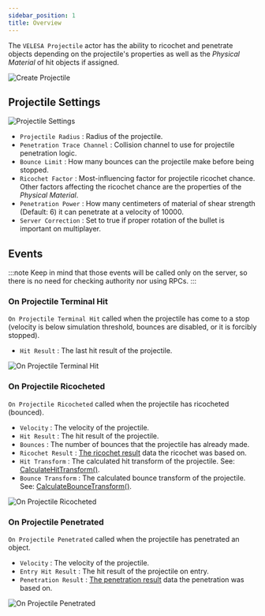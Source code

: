 ```yaml
---
sidebar_position: 1
title: Overview
---
```



The `VELESA Projectile` actor has the ability to ricochet and penetrate objects
depending on the projectile's properties as well as the *Physical Material* of hit
objects if assigned.

![Create Projectile](_static/img/overview/create-projectile.png)

## Projectile Settings

![Projectile Settings](_static/img/overview/projectile-settings.png)

* `Projectile Radius` : Radius of the projectile.
* `Penetration Trace Channel` : Collision channel to use for projectile
penetration logic.
* `Bounce Limit` : How many bounces can the projectile make before being stopped.
* `Ricochet Factor` : Most-influencing factor for projectile ricochet chance.
Other factors affecting the ricochet chance are the properties of the *Physical
Material*.
* `Penetration Power` : How many centimeters of material of shear strength
(Default: 6) it can penetrate at a velocity of 10000.
* `Server Correction` : Set to true if proper rotation of the bullet is
important on multiplayer.

## Events

:::note
Keep in mind that those events will be called only on the server, so there is
no need for checking authority nor using RPCs.
:::

### On Projectile Terminal Hit

`On Projectile Terminal Hit` called when the projectile has come to a stop
(velocity is below simulation threshold, bounces are disabled, or it is forcibly
stopped).

* `Hit Result` <Step text="1"/> : The last hit result of the projectile.

![On Projectile Terminal Hit](_static/img/overview/on-projectile-terminal-hit.png)

### On Projectile Ricocheted

`On Projectile Ricocheted` called when the projectile has ricocheted (bounced).

* `Velocity` <Step text="1"/> : The velocity of the projectile.
* `Hit Result` <Step text="2"/> : The hit result of the projectile.
* `Bounces` <Step text="3"/> : The number of bounces that the projectile has
already made.
* `Ricochet Result` <Step text="4"/> : [The ricochet result](/docs/projectile-module/types#ricochet-result)
data the ricochet was based on.
* `Hit Transform` <Step text="5"/> : The calculated hit transform of the
projectile. See: [CalculateHitTransform()](/docs/projectile-module/projectile/functions#calculate-hit-transform).
* `Bounce Transform` <Step text="6"/> : The calculated bounce transform of the
projectile. See: [CalculateBounceTransform()](/docs/projectile-module/projectile/functions#calculate-bounce-transform).

![On Projectile Ricocheted](_static/img/overview/on-projectile-ricocheted.png)

### On Projectile Penetrated

`On Projectile Penetrated` called when the projectile has penetrated an object.

* `Velocity` <Step text="1"/> : The velocity of the projectile.
* `Entry Hit Result` <Step text="2"/> : The hit result of the projectile on
entry.
* `Penetration Result` <Step text="3"/> : [The penetration result](/docs/projectile-module/types#penetration-result)
data the penetration was based on.

![On Projectile Penetrated](_static/img/overview/on-projectile-penetrated.png)